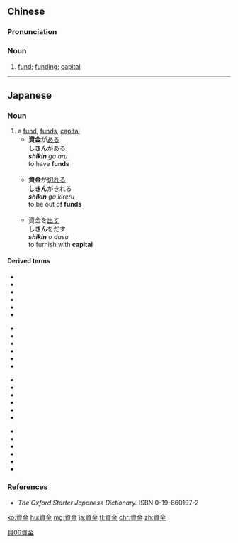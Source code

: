 {{also|资金}}
==Chinese==
{{zh-forms|s=资金}}

===Pronunciation===
{{zh-pron
|m=zījīn
|c=zi1 gam1
|mn=qz:chir-kim/tw,xm,zz:chu-kim
|cat=n
}}

===Noun===
{{zh-noun}}

# [[fund]]; [[funding]]; [[capital]]

[[Category:Intermediate Mandarin|貝06資金]]

----

==Japanese==
{{ja-kanjitab|し|きん|yomi=o}}

===Noun===
{{ja-noun|しきん}}

# a [[fund]], [[funds]], [[capital]]
#* '''資金'''が[[ある]]<br>'''しきん'''がある<br>'' '''shikin''' ga aru''<br>to have '''funds'''<br><br>
#* '''資金'''が[[切れる]]<Br>'''しきん'''がきれる<br>'' '''shikin''' ga kireru''<br>to be out of '''funds'''<br><br>
#* 資金を[[出す]]<br>'''しきん'''をだす<br>'' '''shikin''' o dasu''<br>to furnish with '''capital'''

====Derived terms====
{{der-top4}}
* {{l|ja|低利資金}}
* {{l|ja|信託資金}}
* {{l|ja|公的資金}}
* {{l|ja|出資金}}
* {{l|ja|回転資金}}
* {{l|ja|在庫資金}}
{{der-mid4}}
* {{l|ja|奨学資金}}
* {{l|ja|応募資金}}
* {{l|ja|投資資金}}
* {{l|ja|政治資金}}
* {{l|ja|準備資金}}
* {{l|ja|繋ぎ資金}}
{{der-mid4}}
* {{l|ja|見返り資金}}
* {{l|ja|資金注入}}
* {{l|ja|資金洗浄}}
* {{l|ja|資金源}}
* {{l|ja|資金繰り}}
* {{l|ja|資金調達計画}}
{{der-mid4}}
* {{l|ja|越冬資金}}
* {{l|ja|軍資金}}
* {{l|ja|運営資金}}
* {{l|ja|運転資金}}
* {{l|ja|選挙運動資金}}
* {{l|ja|電子資金振替}}
{{der-bottom}}

===References===
* ''The Oxford Starter Japanese Dictionary.'' ISBN 0-19-860197-2

[[ko:資金]]
[[hu:資金]]
[[mg:資金]]
[[ja:資金]]
[[tl:資金]]
[[chr:資金]]
[[zh:資金]]